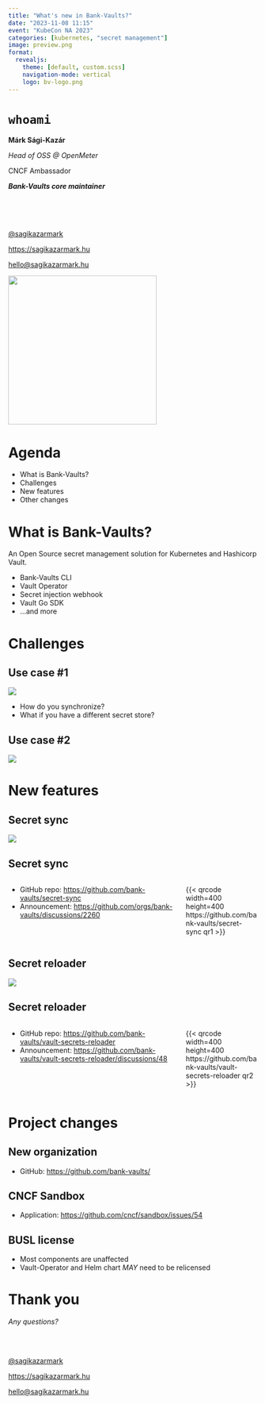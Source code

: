 ```yaml
---
title: "What's new in Bank-Vaults?"
date: "2023-11-08 11:15"
event: "KubeCon NA 2023"
categories: [kubernetes, "secret management"]
image: preview.png
format:
  revealjs:
    theme: [default, custom.scss]
    navigation-mode: vertical
    logo: bv-logo.png
---
```


# `whoami`

**Márk Sági-Kazár**

_Head of OSS @ OpenMeter_

CNCF Ambassador

_**Bank-Vaults core maintainer**_

<br>
<br>
<br>

[@sagikazarmark](https://twitter.com/sagikazarmark)

[https://sagikazarmark.hu](https://sagikazarmark.hu)

[hello@sagikazarmark.hu](mailto:hello@sagikazarmark.hu)

![](assets/cncf-ambassador-spring-2023.png){.absolute top=0 right=0 width="300"}

# Agenda

- What is Bank-Vaults?
- Challenges
- New features
- Other changes

# What is Bank-Vaults?

An Open Source secret management solution for Kubernetes and Hashicorp Vault.

::: {.incremental}
- Bank-Vaults CLI
- Vault Operator
- Secret injection webhook
- Vault Go SDK
- ...and more
:::

# Challenges

## Use case #1

![](assets/usecase1.png){fig-align="center"}

::: {.notes}
- How do you synchronize?
- What if you have a different secret store?
:::

## Use case #2

![](assets/usecase2.png){fig-align="center"}

# New features

## Secret sync

![](assets/feature1.png){fig-align="center"}

## Secret sync

:::: {.columns}

::: {.column width="70%"}
- GitHub repo: [https://github.com/bank-vaults/secret-sync](https://github.com/bank-vaults/secret-sync)
- Announcement: [https://github.com/orgs/bank-vaults/discussions/2260](https://github.com/orgs/bank-vaults/discussions/2260)
:::

::: {.column width="30%"}
{{< qrcode width=400 height=400 https://github.com/bank-vaults/secret-sync qr1 >}}
:::

::::

## Secret reloader

![](assets/feature2.png){fig-align="center"}

## Secret reloader

:::: {.columns}

::: {.column width="70%"}
- GitHub repo: [https://github.com/bank-vaults/vault-secrets-reloader](https://github.com/bank-vaults/vault-secrets-reloader)
- Announcement: [https://github.com/bank-vaults/vault-secrets-reloader/discussions/48](https://github.com/bank-vaults/vault-secrets-reloader/discussions/48)
:::

::: {.column width="30%"}
{{< qrcode width=400 height=400 https://github.com/bank-vaults/vault-secrets-reloader qr2 >}}
:::

::::

# Project changes

## New organization

- GitHub: [https://github.com/bank-vaults/](https://github.com/bank-vaults/)

## CNCF Sandbox

- Application: [https://github.com/cncf/sandbox/issues/54](https://github.com/cncf/sandbox/issues/54)

## BUSL license

- Most components are unaffected
- Vault-Operator and Helm chart _MAY_ need to be relicensed

# Thank you

_Any questions?_

<br>
<br>

[@sagikazarmark](https://twitter.com/sagikazarmark)

[https://sagikazarmark.hu](https://sagikazarmark.hu)

[hello@sagikazarmark.hu](mailto:hello@sagikazarmark.hu)
